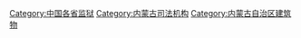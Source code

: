 [[Category:中国各省监狱|Category:中国各省监狱]]
[[Category:内蒙古司法机构|Category:内蒙古司法机构]]
[[Category:内蒙古自治区建筑物|Category:内蒙古自治区建筑物]]
